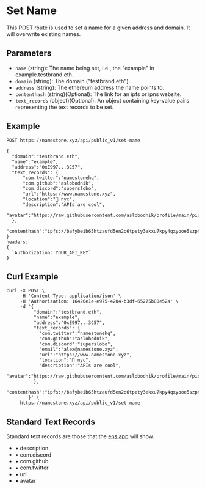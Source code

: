 # Set Name

This POST route is used to set a name for a given address and domain. It will overwrite existing names.

## Parameters

- `name` (string): The name being set, i.e., the "example" in example.testbrand.eth.
- `domain` (string): The domain ("testbrand.eth").
- `address` (string): The ethereum address the name points to.
- `contenthash` (string)(Optional): The link for an ipfs or ipns website.
- `text_records` (object)(Optional): An object containing key-value pairs representing the text records to be set.

## Example

```
POST https://namestone.xyz/api/public_v1/set-name

{
  "domain":"testbrand.eth",
  "name":"example",
  "address":"0xE997...3C57",
  "text_records": {
      "com.twitter":"namestonehq",
      "com.github":"aslobodnik",
      "com.discord":"superslobo",
      "url":"https://www.namestone.xyz",
      "location":"📍 nyc",
      "description":"APIs are cool",
      "avatar":"https://raw.githubusercontent.com/aslobodnik/profile/main/pic.jpeg"
  },
  	"contenthash":"ipfs://bafybeib65htzaufd5en2o6tpety3ekxu7kpy4qxyooe5szphpyim3hrhia"
}
headers:
{
  `Authorization: YOUR_API_KEY`
}
```

## Curl Example

```
curl -X POST \
     -H 'Content-Type: application/json' \
     -H 'Authorization: 16420e1e-e975-4204-b3df-65275b80e52a' \
     -d '{
          "domain":"testbrand.eth",
		  "name":"example",
          "address":"0xE997...3C57",
          "text_records": {
            "com.twitter":"namestonehq",
            "com.github":"aslobodnik",
            "com.discord":"superslobo",
			"email":"alex@namestone.xyz",
            "url":"https://www.namestone.xyz",
            "location":"📍 nyc",
            "description":"APIs are cool",
            "avatar":"https://raw.githubusercontent.com/aslobodnik/profile/main/pic.jpeg"
          },
          "contenthash":"ipfs://bafybeib65htzaufd5en2o6tpety3ekxu7kpy4qxyooe5szphpyim3hrhia"
        }' \
     https://namestone.xyz/api/public_v1/set-name
```

## Standard Text Records

Standard text records are those that the [ens app](https://app.ens.domains/namestone.testbrand.eth) will show.

- • description
- • com.discord
- • com.github
- • com.twitter
- • url
- • avatar

